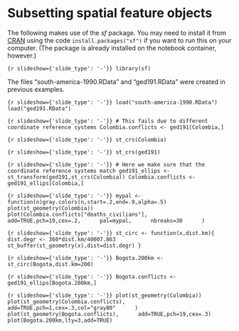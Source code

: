 <!-- #region slideshow={"slide_type": "-"} -->
# Subsetting spatial feature objects
<!-- #endregion -->

<!-- #region slideshow={"slide_type": "-"} -->
The following makes use of the *sf* package. You may need to install it from
[CRAN](https://cran.r-project.org/package=sf) using the code
`install.packages("sf")` if you want to run this on your computer. (The
package is already installed on the notebook container, however.)
<!-- #endregion -->

```{r slideshow={'slide_type': '-'}}
library(sf)
```

<!-- #region slideshow={"slide_type": "-"} -->
The files "south-america-1990.RData" and "ged191.RData" were created in previous examples.
<!-- #endregion -->

```{r slideshow={'slide_type': '-'}}
load("south-america-1990.RData")
load("ged191.RData")
```

```{r slideshow={'slide_type': '-'}}
# This fails due to different coordinate reference systems
Colombia.conflicts <- ged191[Colombia,]
```

```{r slideshow={'slide_type': '-'}}
st_crs(Colombia)
```

```{r slideshow={'slide_type': '-'}}
st_crs(ged191)
```

```{r slideshow={'slide_type': '-'}}
# Here we make sure that the coordinate reference systems match
ged191_ellips <- st_transform(ged191,st_crs(Colombia))
Colombia.conflicts <- ged191_ellips[Colombia,]
```

```{r slideshow={'slide_type': '-'}}
mypal <- function(n)gray.colors(n,start=.2,end=.9,alpha=.5)
plot(st_geometry(Colombia))
plot(Colombia.conflicts["deaths_civilians"],
     add=TRUE,pch=19,cex=.2,
     pal=mypal,
     nbreaks=30
     )
```

```{r slideshow={'slide_type': '-'}}
st_circ <- function(x,dist.km){
    dist.degr <- 360*dist.km/40007.863
    st_buffer(st_geometry(x),dist=dist.degr)
}
```

```{r slideshow={'slide_type': '-'}}
Bogota.200km <- st_circ(Bogota,dist.km=200)
```

```{r slideshow={'slide_type': '-'}}
Bogota.conflicts <- ged191_ellips[Bogota.200km,]
```

```{r slideshow={'slide_type': '-'}}
plot(st_geometry(Colombia))
plot(st_geometry(Colombia.conflicts),
     add=TRUE,pch=1,cex=.3,col="gray80"
     )
plot(st_geometry(Bogota.conflicts),
     add=TRUE,pch=19,cex=.3)
plot(Bogota.200km,lty=3,add=TRUE)
```
